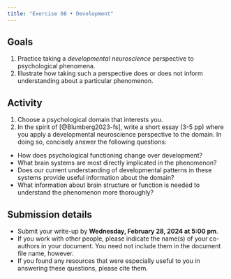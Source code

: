 ```yaml
---
title: "Exercise 08 • Development"
---
```


## Goals

1. Practice taking a *developmental neuroscience* perspective to psychological phenomena.
2. Illustrate how taking such a perspective does or does not inform understanding about a particular phenomenon.

## Activity

1. Choose a psychological domain that interests you.
2. In the spirit of [@Blumberg2023-fs], write a short essay (3-5 pp) where you apply a developmental neuroscience perspective to the domain.  In doing so, concisely answer the following questions:
  - How does psychological functioning change over development?
  - What brain systems are most directly implicated in the phenomenon?
  - Does our current understanding of developmental patterns in these systems provide useful information about the domain?
  - What information about brain structure or function is needed to understand the phenomenon more thoroughly?

## Submission details

- Submit your write-up by [**Wednesday, February 28, 2024 at 5:00 pm**]{.orange_due}.
- If you work with other people, please indicate the name(s) of your co-authors in your document. You need not include them in the document file name, however.
- If you found any resources that were especially useful to you in answering these questions, please cite them.

